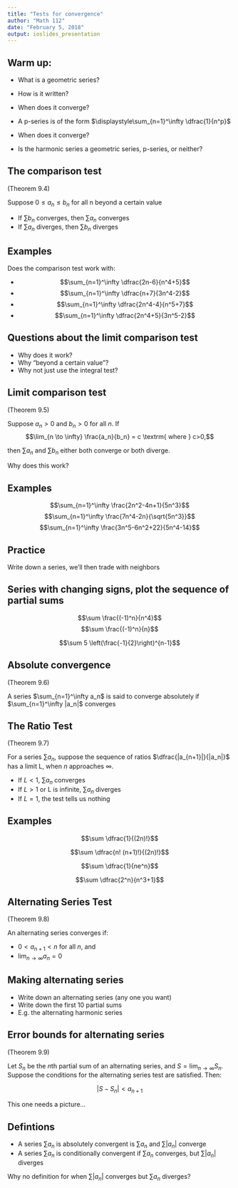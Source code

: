 ```yaml
---
title: "Tests for convergence"
author: "Math 112"
date: "February 5, 2018"
output: ioslides_presentation
---
```


## Warm up:

* What is a geometric series?
* How is it written?
* When does it converge?

* A p-series is of the form $\displaystyle\sum_{n=1}^\infty \dfrac{1}{n^p}$
* When does it converge?

* Is the harmonic series a geometric series, p-series, or neither?

## The comparison test

(Theorem 9.4)

Suppose $0 \leq a_n \leq b_n$ for all n beyond a certain value

* If $\sum b_n$ converges, then $\sum a_n$ converges
* If $\sum a_n$ diverges, then $\sum b_n$ diverges

## Examples {.columns-2}

Does the comparison test work with:

* $$\sum_{n=1}^\infty \dfrac{2n-6}{n^4+5}$$
* $$\sum_{n=1}^\infty \dfrac{n+7}{3n^4-2}$$
* $$\sum_{n=1}^\infty \dfrac{2n^4-4}{n^5+7}$$
* $$\sum_{n=1}^\infty \dfrac{2n^4+5}{3n^5-2}$$

## Questions about the limit comparison test

* Why does it work?
* Why "beyond a certain value"?
* Why not just use the integral test?

## Limit comparison test

(Theorem 9.5)

Suppose $a_n>0$ and $b_n>0$ for all $n$. If
$$\lim_{n \to \infty} \frac{a_n}{b_n} = c \textrm{ where } c>0,$$

then $\sum a_n$ and $\sum b_n$ either both converge or both diverge.

Why does this work?

## Examples {.columns-2}

$$\sum_{n=1}^\infty \frac{2n^2-4n+1}{5n^3}$$
$$\sum_{n=1}^\infty \frac{7n^4-2n}{\sqrt{5n^3}}$$
$$\sum_{n=1}^\infty \frac{3n^5-6n^2+22}{5n^4-14}$$

## Practice

Write down a series, we'll then trade with neighbors

## Series with changing signs, plot the sequence of partial sums

$$\sum \frac{(-1)^n}{n^4}$$
$$\sum \frac{(-1)^n}{n}$$

$$\sum 5 \left(\frac{-1}{2}\right)^{n-1}$$

## Absolute convergence

(Theorem 9.6)

A series $\sum_{n=1}^\infty a_n$ is said to converge absolutely if $\sum_{n=1}^\infty |a_n|$ converges

## The Ratio Test

(Theorem 9.7)

For a series $\sum a_n$, suppose the sequence of ratios $\dfrac{|a_{n+1}|}{|a_n|}$ has a limit L, when $n$ approaches $\infty$.

* If $L<1$, $\sum a_n$ converges
* If $L>1$ or L is infinite, $\sum a_n$ diverges
* If $L=1$, the test tells us nothing

## Examples

$$\sum \dfrac{1}{(2n)!}$$

$$\sum \dfrac{n! (n+1)!}{(2n)!}$$

$$\sum \dfrac{1}{ne^n}$$

$$\sum \dfrac{2^n}{n^3+1}$$

## Alternating Series Test

(Theorem 9.8)

An alternating series converges if:

* $0<a_{n+1}<n$ for all $n$, and
* $\lim_{n \to \infty} a_n = 0$

## Making alternating series

* Write down an alternating series (any one you want)
* Write down the first 10 partial sums
* E.g. the alternating harmonic series

## Error bounds for alternating series

(Theorem 9.9)

Let $S_n$ be the $n$th partial sum of an alternating series, and $S = \lim_{n \to \infty} S_n$. Suppose the conditions for the alternating series test are satisfied. Then:

$$|S - S_n| < a_{n+1}$$

This one needs a picture...

## Defintions

* A series $\sum a_n$ is absolutely convergent is $\sum a_n$ and $\sum |a_n|$ converge
* A series $\sum a_n$ is conditionally convergent if $\sum a_n$ converges, but $\sum |a_n|$ diverges

Why no definition for when $\sum |a_n|$ converges but $\sum a_n$ diverges?